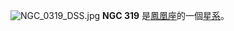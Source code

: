 {{NGCInfoBox|NGCID=NGC 319|發現者=約翰·弗里德里希·威廉·赫歇爾|發現日期=1834年9月5日|其他編號=ESO 243-13,MCG -7-3-1|曆元=J2000.0|赤經=56分57.6秒|赤緯=-43°50'19""|星座=凤凰座|星體=星系|星等=13.4|表面亮度=13|藍等=14.3}}
[[File:NGC_0319_DSS.jpg|thumb]]
'''NGC 319''' 是[[鳳凰座|鳳凰座]]的一個[[星系|星系]]。

{{NGCReference|319}}
{{Catalogs|NGC=319}}